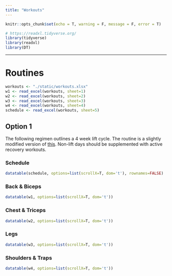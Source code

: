 ```yaml
---
title: "Workouts"
---
```


```r
knitr::opts_chunk$set(echo = T, warning = F, message = F, error = T)

# https://readxl.tidyverse.org/
library(tidyverse)
library(readxl)
library(DT)
```

---


# Routines


```r
workouts <- "./static/workouts.xlsx"
w1 <- read_excel(workouts, sheet=1)
w2 <- read_excel(workouts, sheet=2)
w3 <- read_excel(workouts, sheet=3)
w4 <- read_excel(workouts, sheet=4)
schedule <- read_excel(workouts, sheet=5)
```


## Option 1
The following regimen outlines a 4 week lift cycle. The routine is a slightly modified version of [this](https://jackedgorilla.com/chris-pratt-workout-routine/). Non-lift days should be supplemented with active recovery workouts.

### Schedule

```r
datatable(schedule, options=list(scrollX=T, dom='t'), rownames=FALSE)
```

### Back & Biceps

```r
datatable(w1, options=list(scrollX=T, dom='t'))
```


### Chest & Triceps

```r
datatable(w2, options=list(scrollX=T, dom='t'))
```

### Legs

```r
datatable(w3, options=list(scrollX=T, dom='t'))
```

### Shoulders & Traps

```r
datatable(w4, options=list(scrollX=T, dom='t'))
```

